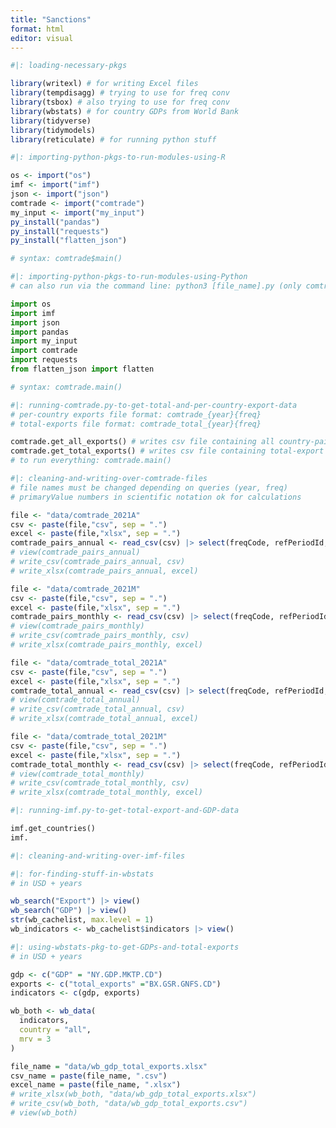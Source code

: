 ```yaml
---
title: "Sanctions"
format: html
editor: visual
---
```


```r
#|: loading-necessary-pkgs

library(writexl) # for writing Excel files
library(tempdisagg) # trying to use for freq conv
library(tsbox) # also trying to use for freq conv
library(wbstats) # for country GDPs from World Bank
library(tidyverse) 
library(tidymodels)
library(reticulate) # for running python stuff
```

```r
#|: importing-python-pkgs-to-run-modules-using-R

os <- import("os")
imf <- import("imf")
json <- import("json")
comtrade <- import("comtrade")
my_input <- import("my_input")
py_install("pandas")
py_install("requests")
py_install("flatten_json")

# syntax: comtrade$main()
```

```python
#|: importing-python-pkgs-to-run-modules-using-Python
# can also run via the command line: python3 [file_name].py (only comtrade.py or imf.py)

import os
import imf
import json
import pandas
import my_input
import comtrade
import requests
from flatten_json import flatten

# syntax: comtrade.main()
```

```python
#|: running-comtrade.py-to-get-total-and-per-country-export-data
# per-country exports file format: comtrade_{year}{freq} 
# total-exports file format: comtrade_total_{year}{freq}

comtrade.get_all_exports() # writes csv file containing all country-pair export data
comtrade.get_total_exports() # writes csv file containing total-export values for each country
# to run everything: comtrade.main()
```

```r
#|: cleaning-and-writing-over-comtrade-files
# file names must be changed depending on queries (year, freq)
# primaryValue numbers in scientific notation ok for calculations

file <- "data/comtrade_2021A"
csv <- paste(file,"csv", sep = ".")
excel <- paste(file,"xlsx", sep = ".")
comtrade_pairs_annual <- read_csv(csv) |> select(freqCode, refPeriodId, refYear, refMonth, reporterCode, reporterISO, reporterDesc, flowDesc, partnerCode, partnerISO, partnerDesc, cmdDesc, primaryValue)
# view(comtrade_pairs_annual)
# write_csv(comtrade_pairs_annual, csv)
# write_xlsx(comtrade_pairs_annual, excel)

file <- "data/comtrade_2021M"
csv <- paste(file,"csv", sep = ".")
excel <- paste(file,"xlsx", sep = ".")
comtrade_pairs_monthly <- read_csv(csv) |> select(freqCode, refPeriodId, refYear, refMonth, reporterCode, reporterISO, reporterDesc, flowDesc, partnerCode, partnerISO, partnerDesc, cmdDesc, primaryValue)
# view(comtrade_pairs_monthly)
# write_csv(comtrade_pairs_monthly, csv)
# write_xlsx(comtrade_pairs_monthly, excel)

file <- "data/comtrade_total_2021A"
csv <- paste(file,"csv", sep = ".")
excel <- paste(file,"xlsx", sep = ".")
comtrade_total_annual <- read_csv(csv) |> select(freqCode, refPeriodId, refYear, refMonth, reporterCode, reporterISO, reporterDesc, flowDesc, partnerCode, partnerISO, partnerDesc, cmdDesc, primaryValue)
# view(comtrade_total_annual)
# write_csv(comtrade_total_annual, csv)
# write_xlsx(comtrade_total_annual, excel)

file <- "data/comtrade_total_2021M"
csv <- paste(file,"csv", sep = ".")
excel <- paste(file,"xlsx", sep = ".")
comtrade_total_monthly <- read_csv(csv) |> select(freqCode, refPeriodId, refYear, refMonth, reporterCode, reporterISO, reporterDesc, flowDesc, partnerCode, partnerISO, partnerDesc, cmdDesc, primaryValue)
# view(comtrade_total_monthly)
# write_csv(comtrade_total_monthly, csv)
# write_xlsx(comtrade_total_monthly, excel)
```

```python
#|: running-imf.py-to-get-total-export-and-GDP-data

imf.get_countries()
imf.
```

```r
#|: cleaning-and-writing-over-imf-files


```

```r
#|: for-finding-stuff-in-wbstats
# in USD + years

wb_search("Export") |> view()
wb_search("GDP") |> view()
str(wb_cachelist, max.level = 1)
wb_indicators <- wb_cachelist$indicators |> view()
```

```r
#|: using-wbstats-pkg-to-get-GDPs-and-total-exports
# in USD + years 

gdp <- c("GDP" = "NY.GDP.MKTP.CD")
exports <- c("total_exports" ="BX.GSR.GNFS.CD")
indicators <- c(gdp, exports)

wb_both <- wb_data(
  indicators, 
  country = "all",
  mrv = 3
)

file_name = "data/wb_gdp_total_exports.xlsx"
csv_name = paste(file_name, ".csv")
excel_name = paste(file_name, ".xlsx")
# write_xlsx(wb_both, "data/wb_gdp_total_exports.xlsx")
# write_csv(wb_both, "data/wb_gdp_total_exports.csv")
# view(wb_both)
```
